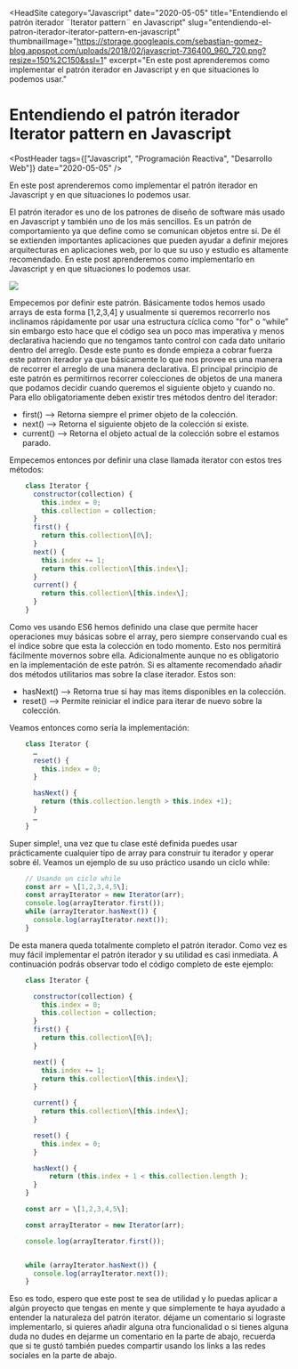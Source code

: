 
<HeadSite
  category="Javascript"
  date="2020-05-05"
  title="Entendiendo el patrón iterador ¨Iterator pattern¨ en Javascript"
  slug="entendiendo-el-patron-iterador-iterator-pattern-en-javascript"
  thumbnailImage="https://storage.googleapis.com/sebastian-gomez-blog.appspot.com/uploads/2018/02/javascript-736400_960_720.png?resize=150%2C150&ssl=1"
  excerpt="En este post aprenderemos como implementar el patrón iterador en Javascript y en que situaciones lo podemos usar."
></HeadSite>

# Entendiendo el patrón iterador Iterator pattern en Javascript

<PostHeader
  tags={["Javascript", "Programación Reactiva", "Desarrollo Web"]}
  date="2020-05-05"
/>

En este post aprenderemos como implementar el patrón iterador en Javascript y en que situaciones lo podemos usar.

El patrón iterador es uno de los patrones de diseño de software más usado en Javascript y también uno de los más sencillos. Es un patrón de comportamiento ya que define como se comunican objetos entre si. De él se extienden importantes aplicaciones que pueden ayudar a definir mejores arquitecturas en aplicaciones web, por lo que su uso y estudio es altamente recomendado. En este post aprenderemos como implementarlo en Javascript y en que situaciones lo podemos usar.

[![](https://storage.googleapis.com/sebastian-gomez-blog.appspot.com/uploads/2018/02/3D9EF91B-93C7-4DB4-AC5D-73362F46D236.png)](https://storage.googleapis.com/sebastian-gomez-blog.appspot.com/uploads/2018/02/3D9EF91B-93C7-4DB4-AC5D-73362F46D236.png "Diagrama Patron Iterador")

Empecemos por definir este patrón. Básicamente todos hemos usado arrays de esta forma \[1,2,3,4\] y usualmente si queremos recorrerlo nos inclinamos rápidamente por usar una estructura cíclica como "for" o “while” sin embargo esto hace que el código sea un poco mas imperativa y menos declarativa haciendo que no tengamos tanto control con cada dato unitario dentro del arreglo. Desde este punto es donde empieza a cobrar fuerza este patron iterador ya que básicamente lo que nos provee es una manera de recorrer el arreglo de una manera declarativa. El principal principio de este patrón es permitirnos recorrer colecciones de objetos de una manera que podamos decidir cuando queremos el siguiente objeto y cuando no. Para ello obligatoriamente deben existir tres métodos dentro del iterador:

- first() --> Retorna siempre el primer objeto de la colección.
- next() --> Retorna el siguiente objeto de la colección si existe.
- current() --> Retorna el objeto actual de la colección sobre el estamos parado.

Empecemos entonces por definir una clase llamada iterator con estos tres métodos:

```js
    class Iterator {
      constructor(collection) {
        this.index = 0;
        this.collection = collection;
      }
      first() {
        return this.collection\[0\];
      }
      next() {
        this.index += 1;
        return this.collection\[this.index\];
      }
      current() {
        return this.collection\[this.index\];
      }
    }
```

Como ves usando ES6 hemos definido una clase que permite hacer operaciones muy básicas sobre el array, pero siempre conservando cual es el índice sobre que esta la colección en todo momento. Esto nos permitirá fácilmente movernos sobre ella. Adicionalmente aunque no es obligatorio en la implementación de este patrón. Si es altamente recomendado añadir dos métodos utilitarios mas sobre la clase iterador. Estos son:

- hasNext() —> Retorna true si hay mas items disponibles en la colección.
- reset() —> Permite reiniciar el indice para iterar de nuevo sobre la colección.

Veamos entonces como sería la implementación:

```js
    class Iterator {
      …
      reset() {
        this.index = 0;
      }

      hasNext() {
        return (this.collection.length > this.index +1);
      }
      …
    }
```

Super simple!, una vez que tu clase esté definida puedes usar prácticamente cualquier tipo de array para construir tu iterador y operar sobre él. Veamos un ejemplo de su uso práctico usando un ciclo while:

```js
    // Usando un ciclo while
    const arr = \[1,2,3,4,5\];
    const arrayIterator = new Iterator(arr);
    console.log(arrayIterator.first());
    while (arrayIterator.hasNext()) {
      console.log(arrayIterator.next());
    }
```

De esta manera queda totalmente completo el patrón iterador. Como vez es muy fácil implementar el patrón iterador y su utilidad es casi inmediata. A continuación podrás observar todo el código completo de este ejemplo:

```js
    class Iterator {

      constructor(collection) {
        this.index = 0;
        this.collection = collection;
      }
      first() {
        return this.collection\[0\];
      }

      next() {
        this.index += 1;
        return this.collection\[this.index\];
      }

      current() {
        return this.collection\[this.index\];
      }

      reset() {
        this.index = 0;
      }

      hasNext() {
          return (this.index + 1 < this.collection.length );
      }
    }

    const arr = \[1,2,3,4,5\];

    const arrayIterator = new Iterator(arr);

    console.log(arrayIterator.first());


    while (arrayIterator.hasNext()) {
      console.log(arrayIterator.next());
    }
```

Eso es todo, espero que este post te sea de utilidad y lo puedas aplicar a algún proyecto que tengas en mente y que simplemente te haya ayudado a entender la naturaleza del patrón iterator. déjame un comentario si lograste implementarlo, si quieres añadir alguna otra funcionalidad o si tienes alguna duda no dudes en dejarme un comentario en la parte de abajo, recuerda que si te gustó también puedes compartir usando los links a las redes sociales en la parte de abajo.

<Discuss slug="entendiendo-el-patron-iterador-iterator-pattern-en-javascript" />

